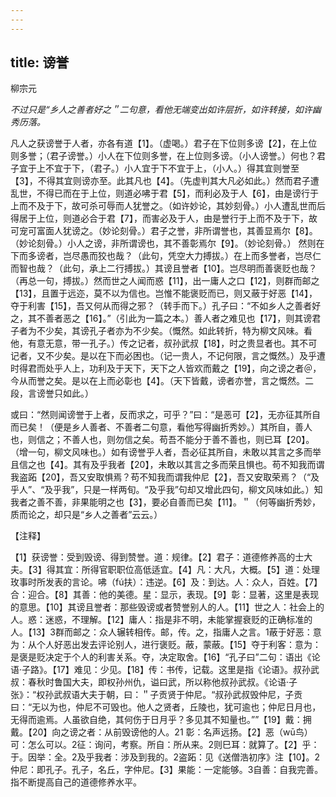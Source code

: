 ```yaml
---
---
---
```

title: 谤誉
---



柳宗元

*不过只是“乡人之善者好之＂二句意，看他无端变出如许层折，如许转接，如许幽秀历落。*

凡人之获谤誉于人者，亦各有道【1】。（虚喝。）君子在下位则多谤【2】，在上位则多誉；（君子谤誉。）小人在下位则多誉，在上位则多谤。（小人谤誉。）何也？君子宜于上不宜于下，（君子。）小人宜于下不宜于上，（小人。）得其宜则誉至【3】，不得其宜则谤亦至。此其凡也【4】。（先虚判其大凡必如此。）然而君子遭乱世，不得已而在于上位，则道必咈于君【5】，而利必及于人【6】，由是谤行于上而不及于下，故可杀可辱而人犹誉之。（如许妙论，其妙刻骨。）小人遭乱世而后得居于上位，则道必合于君【7】，而害必及于人，由是誉行于上而不及于下，故可宠可富面人犹谤之。（妙论刻骨。）君子之誉，非所谓誉也，其善显焉尔【8】。（妙论刻骨。）小人之谤，非所谓谤也，其不善彰焉尔【9】。（妙论刻骨。）
然则在下而多谤者，岂尽愚而狡也哉？（此句，凭空大力搏拔。）在上而多誉者，岂尽仁而智也哉？（此句，承上二行搏拔。）其谤且誉者【10】。岂尽明而善褒贬也哉？（再总一句，搏拔。）然而世之人闻而惑【11】，出一庸人之口【12】，则群而邮之【13】，且置于远迩，莫不以为信也。岂惟不能褒贬而已，则又蔽于好恶【14】，夺于利害【15】，吾又何从而得之邪？（转手而下。）孔子曰：“不如乡人之善者好之，其不善者恶之【16】。”（引此为一篇之本。）善人者之难见也【17】，则其谤君子者为不少矣，其谤孔子者亦为不少矣。（慨然。如此转折，特为柳文风味。看他，有意无意，带一孔子。）传之记者，叔孙武叔【18】，时之贵显者也。其不可记者，又不少矣。是以在下而必困也。（记一贵人，不记何限，言之慨然。）及乎遭时得君而处乎人上，功利及于天下，天下之人皆欢而戴之【19】，向之谤之者＠，今从而誉之矣。是以在上而必彰也【4】。（天下皆戴，谤者亦誉，言之慨然。二段，言谤誉只如此。）

或曰：“然则闻谤誉于上者，反而求之，可乎？”曰：“是恶可【2】，无亦征其所自而已矣！（便是乡人善者、不善者二句意，看他写得幽折秀妙。）其所自，善人也，则信之；不善人也，则勿信之矣。苟吾不能分于善不善也，则已耳【20】。（增一句，柳文风味也。）如有谤誉乎人者，吾必征其所自，未敢以其言之多而举且信之也【4】。其有及乎我者【20】，未敢以其言之多而荣且惧也。苟不知我而谓我盗跖【20】，吾又安取惧焉？苟不知我而谓我仲尼【2】，吾又安取荣焉？（“及乎人”、“及乎我”，只是一样两旬。“及乎我”句却又增此四句，柳文风味如此。）知我者之善不善，非果能明之也【3】，要必自善而已矣【11】。＂（何等幽折秀妙，质而论之，却只是“乡人之善者”云云。）

【注释】

【1】获谤誉：受到毁谤、得到赞誉。道：规律。【2】君子：道德修养高的士大夫。【3】得其宜：所得官职职位高低适宜。【4】凡：大凡，大概。【5】道：处理玫事时所发表的言论。咈（fú扶）：违逆。【6】及：到达。人：众人，百姓。【7】合：迎合。【8】其善：他的美德。星：显示，表现。【9】彰：显著，这里是表现的意思。【10】其谤且誉者：那些毁谤或者赞誉别人的人。【11】世之人：社会上的人。惑：迷惑，不理解。【12】庸人：指是非不明，未能掌握衰贬的正确标准的人。【13】3群而邮之：众人辗转相传。邮，传。之，指庸人之言。1蔽于好恶：意为：从个人好恶出发去评论别人，进行褒贬。蔽，蒙蔽。【15】夺于利客：意为：是褒是贬决定于个人的利害关系。夺，决定取舍。【16】“孔子曰”二句：语出《论语·子路》。【17】难见：少见。【18】传：书传，记载。这里是指《论语》。叔孙武叔：春秋时鲁国大夫，即权孙州仇，谥曰武，所以称他叔孙武叔。《论语·子张》：“权孙武叔语大夫于朝，曰：＂子贡贤于仲尼。“叔孙武叔毁仲尼，子贡曰：“无以为也，仲尼不可毁也。他人之贤者，丘陵也，犹可逾也；仲尼日月也，无得而逾焉。人虽欲自绝，其何伤于日月乎？多见其不知量也。””【19】戴：拥戴。【20】向之谤之者：从前毁谤他的人。21
彰：名声远扬。【2】恶（wū鸟）可：怎么可以。2征：询问，考察。所自：所从来。2则巳耳：就算了。【2】乎：于。因举：全。2及乎我者：涉及到我的。2盗跖：见《送僧浩初序》注【10】。2仲尼：即孔子。孔子，名丘，字仲尼。【3】果能：一定能够。3自善：自我完善。指不断提高自己的道德修养水平。